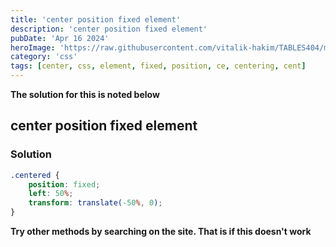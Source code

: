 ```yaml
---
title: 'center position fixed element'
description: 'center position fixed element'
pubDate: 'Apr 16 2024'
heroImage: 'https://raw.githubusercontent.com/vitalik-hakim/TABLES404/main/error_b/CSS.png'
category: 'css'
tags: [center, css, element, fixed, position, ce, centering, cent]
---
```


**The solution for this is noted below**

## center position fixed element

### Solution

```css
.centered {
	position: fixed;
	left: 50%;
	transform: translate(-50%, 0);
}
```

**Try other methods by searching on the site. That is if this doesn't work**

